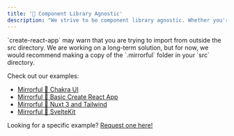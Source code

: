 ```yaml
---
title: '🤝 Component Library Agnostic'
description: "We strive to be component library agnostic. Whether you're using Material UI, Chakra UI, Tailwind, Ant Design, or even your in-house library, Mirrorful hooks right in."
---
```


<Warning>
  `create-react-app` may warn that you are trying to import from outside the src
  directory. We are working on a long-term solution, but for now, we would
  recommend making a copy of the `.mirrorful` folder in your `src` directory.
</Warning>

Check out our examples:

- [Mirrorful 🤝 Chakra UI](https://github.com/Mirrorful/mirrorful/tree/main/examples/with-chakra-ui)
- [Mirrorful 🤝 Basic Create React App](https://github.com/Mirrorful/mirrorful/tree/main/examples/create-react-app)
- [Mirrorful 🤝 Nuxt 3 and Tailwind](https://github.com/Mirrorful/mirrorful/tree/main/examples/nuxt-3)
- [Mirrorful 🤝 SvelteKit](https://github.com/Mirrorful/mirrorful/tree/main/examples/sveltekit)

Looking for a specific example? [Request one here!](https://github.com/Mirrorful/mirrorful/issues)
